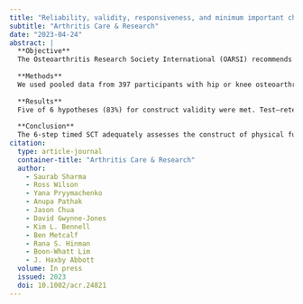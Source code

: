 ```yaml
---
title: "Reliability, validity, responsiveness, and minimum important change of the Stair Climb Test in adults with hip and knee osteoarthritis"
subtitle: "Arthritis Care & Research"
date: "2023-04-24"
abstract: |
  **Objective**
  The Osteoarthritis Research Society International (OARSI) recommends assessment of physical function using a performance-based test of stair negotiation but was unable to recommend any specific test. We assessed the reliability, validity, responsiveness, measurement error, and minimum important change (MIC) of the 6-step timed Stair Climb Test (SCT).
  
  **Methods**
  We used pooled data from 397 participants with hip or knee osteoarthritis (54% women) from 4 clinical trials (86% retained at 12-week follow-up). Construct validity was assessed by testing 6 a priori hypotheses against other OARSI-recommended physical function measures. A self-reported Global Rating of Change scale was used to classify participants as worsened, improved, and stable. Participants who worsened in physical function were excluded from all analyses. Responsiveness and MIC were assessed using multiple anchor-based and distribution-based approaches. Test–retest reliability, standard error of measurement (SEM), and smallest detectable change (SDC) were assessed on stable participants.
  
  **Results**
  Five of 6 hypotheses (83%) for construct validity were met. Test–retest reliability was excellent (intraclass correlation coefficient2,1 0.83; 95% confidence interval 0.71–0.90). The SEM and SDC values were 0.44 and 1.21 seconds, respectively. We did not find adequate support for responsiveness. The MIC values ranged from 0.78 to 1.95 seconds using different approaches (median 1.37 seconds).
  
  **Conclusion**
  The 6-step timed SCT adequately assesses the construct of physical function in individuals with hip or knee osteoarthritis with excellent 12-week test–retest reliability. However, support for its responsiveness was inadequate to recommend its use as an outcome measure in people with osteoarthritis for research and clinical practice.
citation: 
  type: article-journal
  container-title: "Arthritis Care & Research"
  author:
    - Saurab Sharma
    - Ross Wilson
    - Yana Pryymachenko
    - Anupa Pathak
    - Jason Chua
    - David Gwynne-Jones
    - Kim L. Bennell
    - Ben Metcalf
    - Rana S. Hinman
    - Boon-Whatt Lim
    - J. Haxby Abbott
  volume: In press
  issued: 2023
  doi: 10.1002/acr.24821
---
```

